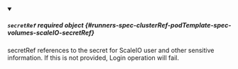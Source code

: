 


<details className="config-field" data-expandable="true" open>
<summary>

##### `secretRef` <span className="config-field-required" data-required="false">required</span> <span className="config-field-type">object</span> <span className="config-field-default"></span> <span className="config-field-enum"></span> {#runners-spec-clusterRef-podTemplate-spec-volumes-scaleIO-secretRef}

secretRef references to the secret for ScaleIO user and other
sensitive information. If this is not provided, Login operation will fail.

</summary>

<PartialSecretRefreference />


</details>
